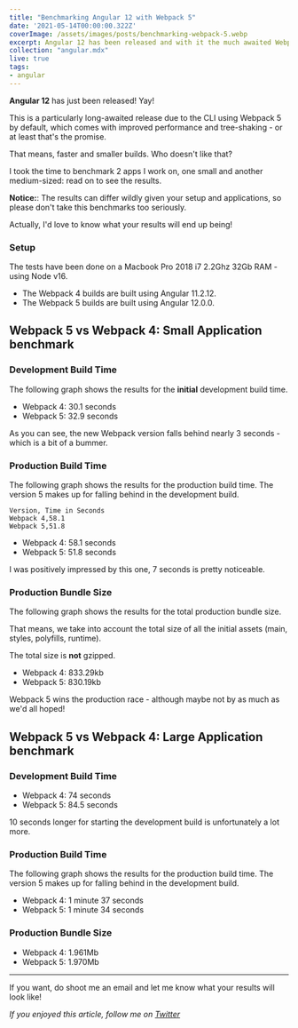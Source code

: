 ```yaml
---
title: "Benchmarking Angular 12 with Webpack 5"
date: '2021-05-14T00:00:00.322Z'
coverImage: /assets/images/posts/benchmarking-webpack-5.webp
excerpt: Angular 12 has been released and with it the much awaited Webpack 5 upgrade. In this post I benchmarked the bundle-size and compilation speed against the previous version
collection: "angular.mdx"
live: true
tags:
- angular
---
```


**Angular 12** has just been released! Yay!

This is a particularly long-awaited release due to the CLI using Webpack 5 by default, which comes with improved performance and tree-shaking - or at least that's the promise.

That means, faster and smaller builds. Who doesn't like that?

I took the time to benchmark 2 apps I work on, one small and another medium-sized: read on to see the results.

**Notice:**: The results can differ wildly given your setup and applications, so please don't take this benchmarks too seriously.

Actually, I'd love to know what your results will end up being!

### Setup

The tests have been done on a Macbook Pro 2018 i7 2.2Ghz 32Gb RAM - using Node v16.

- The Webpack 4 builds are built using Angular 11.2.12.
- The Webpack 5 builds are built using Angular 12.0.0.

## Webpack 5 vs Webpack 4: Small Application benchmark

### Development Build Time

The following graph shows the results for the **initial** development build time.

- Webpack 4: 30.1 seconds
- Webpack 5: 32.9 seconds

As you can see, the new Webpack version falls behind nearly 3 seconds - which is a bit of a bummer.

### Production Build Time

The following graph shows the results for the production build time. The version 5 makes up for falling behind in the development build.

```bar-chart
Version, Time in Seconds
Webpack 4,58.1
Webpack 5,51.8
```

- Webpack 4: 58.1 seconds
- Webpack 5: 51.8 seconds

I was positively impressed by this one, 7 seconds is pretty noticeable.

### Production Bundle Size

The following graph shows the results for the total production bundle size.

That means, we take into account the total size of all the initial assets (main, styles, polyfills, runtime).

The total size is **not** gzipped.

- Webpack 4: 833.29kb
- Webpack 5: 830.19kb

Webpack 5 wins the production race - although maybe not by as much as we'd all hoped!

## Webpack 5 vs Webpack 4: Large Application benchmark

### Development Build Time

- Webpack 4: 74 seconds
- Webpack 5: 84.5 seconds

10 seconds longer for starting the development build is unfortunately a lot more.

### Production Build Time

The following graph shows the results for the production build time. The version 5 makes up for falling behind in the development build.

- Webpack 4: 1 minute 37 seconds
- Webpack 5: 1 minute 34 seconds

### Production Bundle Size

- Webpack 4: 1.961Mb
- Webpack 5: 1.970Mb

***

If you want, do shoot me an email and let me know what your results will look like!

_If you enjoyed this article, follow me on [Twitter](https://twitter.com/gc_psk)_
